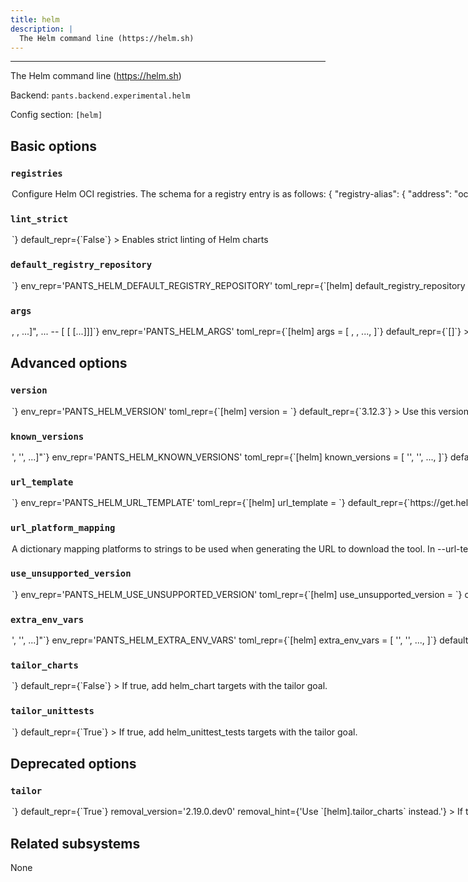```yaml
---
title: helm
description: |
  The Helm command line (https://helm.sh)
---
```



---

The Helm command line (https://helm.sh)

Backend: <span className="color--primary">`pants.backend.experimental.helm`</span>

Config section: <span className="color--primary">`[helm]`</span>

<span className={styles.options}>

## Basic options

### `registries`

<Option
  cli_repr={`--helm-registries="{'key1': val1, 'key2': val2, ...}"`}
  env_repr='PANTS_HELM_REGISTRIES'
  toml_repr={`[helm.registries]
key1 = val1
key2 = val2
...`}
  default_repr={`{}`}
>

Configure Helm OCI registries. The schema for a registry entry is as follows:

```
{
    "registry-alias": {
        "address": "oci://registry-domain:port",
        "default": bool,
    },
    ...
}
```

If no registries are provided in either a `helm_chart` target, then all default addresses will be used, if any.

The `helm_chart.registries` may be provided with a list of registry addresses and registry alias prefixed with `@` to be used instead of the defaults.

A configured registry is marked as default either by setting `default = true` or with an alias of `"default"`.

Registries also participate in resolving third party Helm charts uplodaded to those registries.

</Option>

### `lint_strict`

<Option
  cli_repr={`--[no-]helm-lint-strict`}
  env_repr='PANTS_HELM_LINT_STRICT'
  toml_repr={`[helm]
lint_strict = <bool>`}
  default_repr={`False`}
>

Enables strict linting of Helm charts

</Option>

### `default_registry_repository`

<Option
  cli_repr={`--helm-default-registry-repository=<str>`}
  env_repr='PANTS_HELM_DEFAULT_REGISTRY_REPOSITORY'
  toml_repr={`[helm]
default_registry_repository = <str>`}
  default_repr={`None`}
>

Default location where to push Helm charts in the available registries when no specific one has been given.

If no registry repository is given, charts will be pushed to the root of the OCI registry.

</Option>

### `args`

<Option
  cli_repr={`--helm-args="[<shell_str>, <shell_str>, ...]", ... -- [<shell_str> [<shell_str> [...]]]`}
  env_repr='PANTS_HELM_ARGS'
  toml_repr={`[helm]
args = [
    <shell_str>,
    <shell_str>,
    ...,
]`}
  default_repr={`[]`}
>

Arguments to pass directly to helmsubsystem, e.g. `--helm-args='--dry-run'`.

Additional arguments to pass to Helm command line.

Only a subset of Helm arguments are considered valid as passthrough arguments as most of them have equivalents in the form of fields of the different target types.

The list of valid arguments is as follows:

- --atomic
- --cleanup-on-fail
- --create-namespace
- --debug
- --dry-run
- --force
- --wait
- --wait-for-jobs
- --kubeconfig
- --kube-context
- --kube-apiserver
- --kube-as-group
- --kube-as-user
- --kube-ca-file
- --kube-token

Before attempting to use passthrough arguments, check the reference of each of the available target types to see what fields are accepted in each of them.

</Option>

## Advanced options

### `version`

<Option
  cli_repr={`--helm-version=<str>`}
  env_repr='PANTS_HELM_VERSION'
  toml_repr={`[helm]
version = <str>`}
  default_repr={`3.12.3`}
>

Use this version of helmsubsystem.

</Option>

### `known_versions`

<Option
  cli_repr={`--helm-known-versions="['<str>', '<str>', ...]"`}
  env_repr='PANTS_HELM_KNOWN_VERSIONS'
  toml_repr={`[helm]
known_versions = [
    '<str>',
    '<str>',
    ...,
]`}
  default_repr={`[\n  "3.12.3|linux_arm64|79ef06935fb47e432c0c91bdefd140e5b543ec46376007ca14a52e5ed3023088|14355040",\n  "3.12.3|linux_x86_64|1b2313cd198d45eab00cc37c38f6b1ca0a948ba279c29e322bdf426d406129b5|16028423",\n  "3.12.3|macos_arm64|240b0a7da9cae208000eff3d3fb95e0fa1f4903d95be62c3f276f7630b12dae1|16019570",\n  "3.12.3|macos_x86_64|1bdbbeec5a12dd0c1cd4efd8948a156d33e1e2f51140e2a51e1e5e7b11b81d47|16828211",\n  "3.12.2|linux_arm64|cfafbae85c31afde88c69f0e5053610c8c455826081c1b2d665d9b44c31b3759|14350624",\n  "3.12.2|linux_x86_64|2b6efaa009891d3703869f4be80ab86faa33fa83d9d5ff2f6492a8aebe97b219|16028750",\n  "3.12.2|macos_arm64|b60ee16847e28879ae298a20ba4672fc84f741410f438e645277205824ddbf55|16021202",\n  "3.12.2|macos_x86_64|6e8bfc84a640e0dc47cc49cfc2d0a482f011f4249e2dff2a7e23c7ef2df1b64e|16824814",\n  "3.11.3|linux_arm64|0816db0efd033c78c3cc1c37506967947b01965b9c0739fe13ec2b1eea08f601|14475471",\n  "3.11.3|linux_x86_64|ca2d5d40d4cdfb9a3a6205dd803b5bc8def00bd2f13e5526c127e9b667974a89|15489735",\n  "3.11.3|macos_arm64|267e4d50b68e8854b9cc44517da9ab2f47dec39787fed9f7eba42080d61ac7f8|15451086",\n  "3.11.3|macos_x86_64|9d029df37664b50e427442a600e4e065fa75fd74dac996c831ac68359654b2c4|16275303",\n  "3.11.2|linux_arm64|444b65100e224beee0a3a3a54cb19dad37388fa9217ab2782ba63551c4a2e128|14090242",\n  "3.11.2|linux_x86_64|781d826daec584f9d50a01f0f7dadfd25a3312217a14aa2fbb85107b014ac8ca|15026301",\n  "3.11.2|macos_arm64|f61a3aa55827de2d8c64a2063fd744b618b443ed063871b79f52069e90813151|14932800",\n  "3.11.2|macos_x86_64|404938fd2c6eff9e0dab830b0db943fca9e1572cd3d7ee40904705760faa390f|15759988",\n  "3.11.1|linux_arm64 |919173e8fb7a3b54d76af9feb92e49e86d5a80c5185020bae8c393fa0f0de1e8|13484900",\n  "3.11.1|linux_x86_64|0b1be96b66fab4770526f136f5f1a385a47c41923d33aab0dcb500e0f6c1bf7c|15023104",\n  "3.11.1|macos_arm64 |43d0198a7a2ea2639caafa81bb0596c97bee2d4e40df50b36202343eb4d5c46b|14934852",\n  "3.11.1|macos_x86_64|2548a90e5cc957ccc5016b47060665a9d2cd4d5b4d61dcc32f5de3144d103826|15757902",\n  "3.10.0|linux_arm64 |3b72f5f8a60772fb156d0a4ab93272e8da7ef4d18e6421a7020d7c019f521fc1|13055719",\n  "3.10.0|linux_x86_64|bf56beb418bb529b5e0d6d43d56654c5a03f89c98400b409d1013a33d9586474|14530566",\n  "3.10.0|macos_arm64 |f7f6558ebc8211824032a7fdcf0d55ad064cb33ec1eeec3d18057b9fe2e04dbe|14446277",\n  "3.10.0|macos_x86_64|1e7fd528482ac2ef2d79fe300724b3e07ff6f846a2a9b0b0fe6f5fa05691786b|15237557",\n  "3.8.0|linux_arm64 |23e08035dc0106fe4e0bd85800fd795b2b9ecd9f32187aa16c49b0a917105161|12324642",\n  "3.8.0|linux_x86_64|8408c91e846c5b9ba15eb6b1a5a79fc22dd4d33ac6ea63388e5698d1b2320c8b|13626774",\n  "3.8.0|macos_arm64 |751348f1a4a876ffe089fd68df6aea310fd05fe3b163ab76aa62632e327122f3|14078604",\n  "3.8.0|macos_x86_64|532ddd6213891084873e5c2dcafa577f425ca662a6594a3389e288fc48dc2089|14318316"\n]`}
>

Known versions to verify downloads against.

Each element is a pipe-separated string of `version|platform|sha256|length` or
`version|platform|sha256|length|url_override`, where:

- `version` is the version string
- `platform` is one of `[linux_arm64,linux_x86_64,macos_arm64,macos_x86_64]`
- `sha256` is the 64-character hex representation of the expected sha256
  digest of the download file, as emitted by `shasum -a 256`
- `length` is the expected length of the download file in bytes, as emitted by
  `wc -c`
- (Optional) `url_override` is a specific url to use instead of the normally
  generated url for this version

E.g., `3.1.2|macos_x86_64|6d0f18cd84b918c7b3edd0203e75569e0c7caecb1367bbbe409b44e28514f5be|42813`.
and `3.1.2|macos_arm64 |aca5c1da0192e2fd46b7b55ab290a92c5f07309e7b0ebf4e45ba95731ae98291|50926|https://example.mac.org/bin/v3.1.2/mac-aarch64-v3.1.2.tgz`.

Values are space-stripped, so pipes can be indented for readability if necessary.

</Option>

### `url_template`

<Option
  cli_repr={`--helm-url-template=<str>`}
  env_repr='PANTS_HELM_URL_TEMPLATE'
  toml_repr={`[helm]
url_template = <str>`}
  default_repr={`https://get.helm.sh/helm-v{version}-{platform}.tar.gz`}
>

URL to download the tool, either as a single binary file or a compressed file (e.g. zip file). You can change this to point to your own hosted file, e.g. to work with proxies or for access via the filesystem through a `file:$abspath` URL (e.g. `file:/this/is/absolute`, possibly by [templating the buildroot in a config file](https://www.pantsbuild.org/v2.18/docs/options#config-file-entries)).

Use `{version}` to have the value from `--version` substituted, and `{platform}` to have a value from `--url-platform-mapping` substituted in, depending on the current platform. For example, https://github.com/.../protoc-&#123;version&#125;-&#123;platform&#125;.zip.

</Option>

### `url_platform_mapping`

<Option
  cli_repr={`--helm-url-platform-mapping="{'key1': val1, 'key2': val2, ...}"`}
  env_repr='PANTS_HELM_URL_PLATFORM_MAPPING'
  toml_repr={`[helm.url_platform_mapping]
key1 = val1
key2 = val2
...`}
  default_repr={`{\n  "linux_arm64": "linux-arm64",\n  "linux_x86_64": "linux-amd64",\n  "macos_arm64": "darwin-arm64",\n  "macos_x86_64": "darwin-amd64"\n}`}
>

A dictionary mapping platforms to strings to be used when generating the URL to download the tool.

In `--url-template`, anytime the `{platform}` string is used, Pants will determine the current platform, and substitute `{platform}` with the respective value from your dictionary.

For example, if you define `{"macos_x86_64": "apple-darwin", "linux_x86_64": "unknown-linux"}`, and run Pants on Linux with an intel architecture, then `{platform}` will be substituted in the `--url-template` option with `unknown-linux`.

</Option>

### `use_unsupported_version`

<Option
  cli_repr={`--helm-use-unsupported-version=<UnsupportedVersionUsage>`}
  env_repr='PANTS_HELM_USE_UNSUPPORTED_VERSION'
  toml_repr={`[helm]
use_unsupported_version = <UnsupportedVersionUsage>`}
  one_of='error, warning'
  default_repr={`error`}
>

What action to take in case the requested version of helmsubsystem is not supported.

Supported helmsubsystem versions: unspecified

</Option>

### `extra_env_vars`

<Option
  cli_repr={`--helm-extra-env-vars="['<str>', '<str>', ...]"`}
  env_repr='PANTS_HELM_EXTRA_ENV_VARS'
  toml_repr={`[helm]
extra_env_vars = [
    '<str>',
    '<str>',
    ...,
]`}
  default_repr={`[]`}
>

Additional environment variables that would be made available to all Helm processes or during value interpolation.

</Option>

### `tailor_charts`

<Option
  cli_repr={`--[no-]helm-tailor-charts`}
  env_repr='PANTS_HELM_TAILOR_CHARTS'
  toml_repr={`[helm]
tailor_charts = <bool>`}
  default_repr={`False`}
>

If true, add `helm_chart` targets with the `tailor` goal.

</Option>

### `tailor_unittests`

<Option
  cli_repr={`--[no-]helm-tailor-unittests`}
  env_repr='PANTS_HELM_TAILOR_UNITTESTS'
  toml_repr={`[helm]
tailor_unittests = <bool>`}
  default_repr={`True`}
>

If true, add `helm_unittest_tests` targets with the `tailor` goal.

</Option>

## Deprecated options

### `tailor`

<Option
  cli_repr={`--[no-]helm-tailor`}
  env_repr='PANTS_HELM_TAILOR'
  toml_repr={`[helm]
tailor = <bool>`}
  default_repr={`True`}
  removal_version='2.19.0.dev0'
  removal_hint={'Use `[helm].tailor_charts` instead.'}
>

If true, add `helm_chart` targets with the `tailor` goal.

</Option>

## Related subsystems

None

</span>
